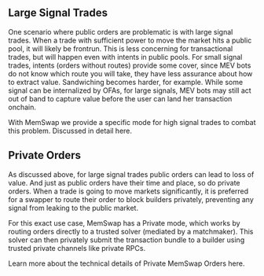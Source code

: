 ## Large Signal Trades

One scenario where public orders are problematic is with large signal trades. When a trade with sufficient power to move the market hits a public pool, it will likely be frontrun. This is less concerning for transactional trades, but will happen even with intents in public pools. For small signal trades, intents (orders without routes) provide some cover, since MEV bots do not know which route you will take, they have less assurance about how to extract value. Sandwiching becomes harder, for example. While some signal can be internalized by OFAs, for large signals, MEV bots may still act out of band to capture value before the user can land her transaction onchain.

With MemSwap we provide a specific mode for high signal trades to combat this problem. Discussed in detail here.

## Private Orders

As discussed above, for large signal trades public orders can lead to loss of value. And just as public orders have their time and place, so do private orders. When a trade is going to move markets significantly, it is preferred for a swapper to route their order to block builders privately, preventing any signal from leaking to the public market.

For this exact use case, MemSwap has a Private mode, which works by routing orders directly to a trusted solver (mediated by a matchmaker). This solver can then privately submit the transaction bundle to a builder using trusted private channels like private RPCs.

Learn more about the technical details of Private MemSwap Orders here.
